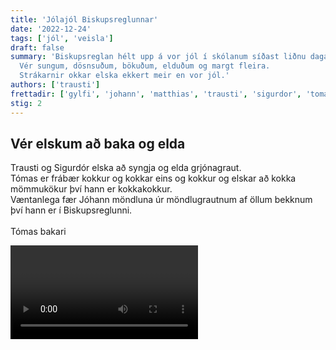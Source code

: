 ```yaml
---
title: 'Jólajól Biskupsreglunnar'
date: '2022-12-24'
tags: ['jól', 'veisla']
draft: false
summary: 'Biskupsreglan hélt upp á vor jól í skólanum síðast liðnu daga.
  Vér sungum, dösnsuðum, bökuðum, elduðum og margt fleira.
  Strákarnir okkar elska ekkert meir en vor jól.'
authors: ['trausti']
frettadir: ['gylfi', 'johann', 'matthias', 'trausti', 'sigurdor', 'tomas']
stig: 2
---
```


## Vér elskum að baka og elda

Trausti og Sigurdór elska að syngja og elda grjónagraut.\
Tómas er frábær kokkur og kokkar eins og kokkur og elskar að kokka mömmukökur því hann er kokkakokkur.\
Væntanlega fær Jóhann möndluna úr möndlugrautnum af öllum bekknum því hann er í Biskupsreglunni.\
\
Tómas bakari

<Video id="8O-yQz7C1Mg" />

## Vér skreyttum og dönsuðum

Vér elskum að setja upp gleðiskraut, setja upp gleðitré og teikna.

![gh](/static/images/faerslur/jolajol/tré.jpg)
Tómas elskar tré

<Grid>
  <GridItem>![gh](/static/images/faerslur/jolajol/sigurdor.jpg)</GridItem>
  <GridItem>![gh](/static/images/faerslur/jolajol/gleðigrind.jpg)</GridItem>
</Grid>

Gylfi er jólasveinn.

<Grid>
  <GridItem>![gh](/static/images/faerslur/jolajol/johann.jpg)</GridItem>
  <GridItem>![gh](/static/images/faerslur/jolajol/hopmynd.jpg)</GridItem>
</Grid>

Svo dönsuðum vér jólabiskupsdansinn.

<Video id="WATZfz_msRs" />

Vér elskum líka mikið að syngja.

![gh](/static/images/faerslur/jolajol/syngja.jpg)

<Video id="ddOYEwb0VKY" />

## Vér vorum jólasveinar

Vér erum jólasveinar og förum til hús Bárðs og brjótum alls ekki fullt af lögum.

<Video id="1gRdayW4i4U" />

Bárður fór á endanum að grenja því vér átum krakka hans og stálum fullt af eigum hans.\
Jólasveinarnir eru nefnilega mjög góðar manneskjur og vildum þess vegna sýna það.\
[Jólasveina verkefni vort](/verkefni/jol/Jolasveinar)

+Trausti er köttur

<Video id="g5mcVUIad_M" />

## Lífsráð

<Grid>
  <GridItem>
    Æ svona reynum nú að setjast,\ Slappa af og hætta að metast,\ og gleðjast því það er' að koma
    Jól.\ Jólabjöllur úti klingja,\ Krakkar allir dansa' og syngja\ kringum jólatréð og segjum
    gleðileg jól. \ \ (Alls ekki textinn við lagið „Það er alveg dagsatt“)
  </GridItem>
  <GridItem>![gh](/static/images/faerslur/jolajol/gjöf.jpg)</GridItem>
</Grid>
